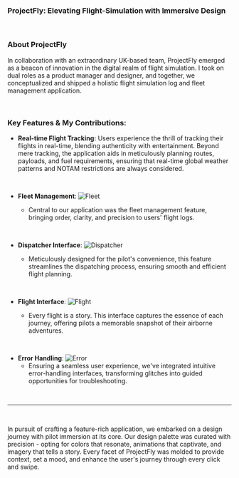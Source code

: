 ### ProjectFly: Elevating Flight-Simulation with Immersive Design

<br />

### About ProjectFly

In collaboration with an extraordinary UK-based team, ProjectFly emerged as a beacon of innovation in the digital realm of flight simulation. I took on dual roles as a product manager and designer, and together, we conceptualized and shipped a holistic flight simulation log and fleet management application.

<br />

### Key Features & My Contributions:

- **Real-time Flight Tracking:** Users experience the thrill of tracking their flights in real-time, blending authenticity with entertainment. Beyond mere tracking, the application aids in meticulously planning routes, payloads, and fuel requirements, ensuring that real-time global weather patterns and NOTAM restrictions are always considered.

<br />

- **Fleet Management**:
  ![Fleet](https://res.cloudinary.com/dch8jsjcf/image/upload/v1678578063/projects-images/projectFly11_Fleet_nl88by.png)

  - Central to our application was the fleet management feature, bringing order, clarity, and precision to users' flight logs.

<br />

- **Dispatcher Interface**:
  ![Dispatcher](https://res.cloudinary.com/dch8jsjcf/image/upload/v1678578063/projects-images/projectFly19_Dispatcher_shkro3.png)

  - Meticulously designed for the pilot's convenience, this feature streamlines the dispatching process, ensuring smooth and efficient flight planning.

<br />

- **Flight Interface**:
  ![Flight](https://res.cloudinary.com/dch8jsjcf/image/upload/v1678578063/projects-images/projectFly14_Passport_luxp8e.png)

  - Every flight is a story. This interface captures the essence of each journey, offering pilots a memorable snapshot of their airborne adventures.

<br />

- **Error Handling**:
  ![Error](https://res.cloudinary.com/dch8jsjcf/image/upload/v1678578063/projects-images/projectFly17_Connection_Failed_hk6o9k.png)
  - Ensuring a seamless user experience, we've integrated intuitive error-handling interfaces, transforming glitches into guided opportunities for troubleshooting.

<br />

---

<br />

In pursuit of crafting a feature-rich application, we embarked on a design journey with pilot immersion at its core. Our design palette was curated with precision - opting for colors that resonate, animations that captivate, and imagery that tells a story. Every facet of ProjectFly was molded to provide context, set a mood, and enhance the user's journey through every click and swipe.
